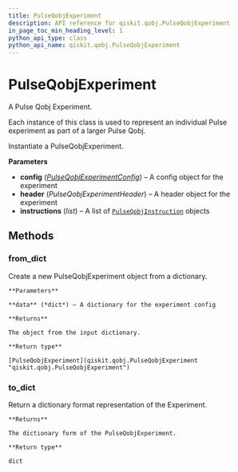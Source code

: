 ```yaml
---
title: PulseQobjExperiment
description: API reference for qiskit.qobj.PulseQobjExperiment
in_page_toc_min_heading_level: 1
python_api_type: class
python_api_name: qiskit.qobj.PulseQobjExperiment
---
```


# PulseQobjExperiment

<Class id="qiskit.qobj.PulseQobjExperiment" github="https://github.com/qiskit/qiskit/tree/stable/0.14/qiskit/qobj/pulse_qobj.py" signature="PulseQobjExperiment(instructions, config=None, header=None)">
  A Pulse Qobj Experiment.

  Each instance of this class is used to represent an individual Pulse experiment as part of a larger Pulse Qobj.

  Instantiate a PulseQobjExperiment.

  **Parameters**

  *   **config** ([*PulseQobjExperimentConfig*](qiskit.qobj.PulseQobjExperimentConfig "qiskit.qobj.PulseQobjExperimentConfig")) – A config object for the experiment
  *   **header** (*PulseQobjExperimentHeader*) – A header object for the experiment
  *   **instructions** (*list*) – A list of [`PulseQobjInstruction`](qiskit.qobj.PulseQobjInstruction "qiskit.qobj.PulseQobjInstruction") objects

  ## Methods

  ### from\_dict

  <Function id="qiskit.qobj.PulseQobjExperiment.from_dict" name="from_dict" signature="classmethod PulseQobjExperiment.from_dict(data)">
    Create a new PulseQobjExperiment object from a dictionary.

    **Parameters**

    **data** (*dict*) – A dictionary for the experiment config

    **Returns**

    The object from the input dictionary.

    **Return type**

    [PulseQobjExperiment](qiskit.qobj.PulseQobjExperiment "qiskit.qobj.PulseQobjExperiment")
  </Function>

  ### to\_dict

  <Function id="qiskit.qobj.PulseQobjExperiment.to_dict" name="to_dict" signature="PulseQobjExperiment.to_dict()">
    Return a dictionary format representation of the Experiment.

    **Returns**

    The dictionary form of the PulseQobjExperiment.

    **Return type**

    dict
  </Function>
</Class>

